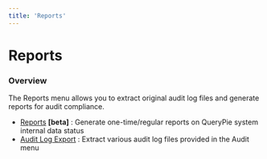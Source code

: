 ```yaml
---
title: 'Reports'
---
```


# Reports

### Overview

The Reports menu allows you to extract original audit log files and generate reports for audit compliance.

* [Reports](reports/reports) **[beta]** : Generate one-time/regular reports on QueryPie system internal data status
* [Audit Log Export](reports/audit-log-export) : Extract various audit log files provided in the Audit menu
